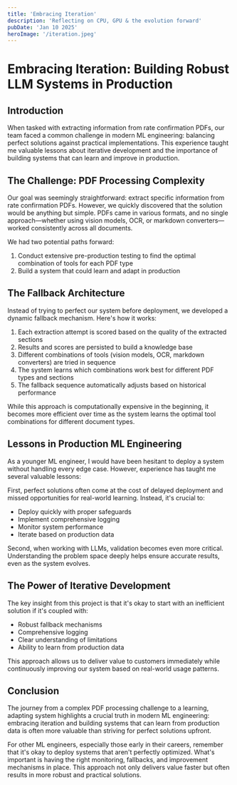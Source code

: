 ```yaml
---
title: 'Embracing Iteration'
description: 'Reflecting on CPU, GPU & the evolution forward'
pubDate: 'Jan 10 2025'
heroImage: '/iteration.jpeg'
---
```

# Embracing Iteration: Building Robust LLM Systems in Production

## Introduction
When tasked with extracting information from rate confirmation PDFs, our team faced a common challenge in modern ML engineering: balancing perfect solutions against practical implementations. This experience taught me valuable lessons about iterative development and the importance of building systems that can learn and improve in production.

## The Challenge: PDF Processing Complexity
Our goal was seemingly straightforward: extract specific information from rate confirmation PDFs. However, we quickly discovered that the solution would be anything but simple. PDFs came in various formats, and no single approach—whether using vision models, OCR, or markdown converters—worked consistently across all documents.

We had two potential paths forward:
1. Conduct extensive pre-production testing to find the optimal combination of tools for each PDF type
2. Build a system that could learn and adapt in production

## The Fallback Architecture
Instead of trying to perfect our system before deployment, we developed a dynamic fallback mechanism. Here's how it works:

1. Each extraction attempt is scored based on the quality of the extracted sections
2. Results and scores are persisted to build a knowledge base
3. Different combinations of tools (vision models, OCR, markdown converters) are tried in sequence
4. The system learns which combinations work best for different PDF types and sections
5. The fallback sequence automatically adjusts based on historical performance

While this approach is computationally expensive in the beginning, it becomes more efficient over time as the system learns the optimal tool combinations for different document types.

## Lessons in Production ML Engineering
As a younger ML engineer, I would have been hesitant to deploy a system without handling every edge case. However, experience has taught me several valuable lessons:

First, perfect solutions often come at the cost of delayed deployment and missed opportunities for real-world learning. Instead, it's crucial to:
- Deploy quickly with proper safeguards
- Implement comprehensive logging
- Monitor system performance
- Iterate based on production data

Second, when working with LLMs, validation becomes even more critical. Understanding the problem space deeply helps ensure accurate results, even as the system evolves.

## The Power of Iterative Development
The key insight from this project is that it's okay to start with an inefficient solution if it's coupled with:
- Robust fallback mechanisms
- Comprehensive logging
- Clear understanding of limitations
- Ability to learn from production data

This approach allows us to deliver value to customers immediately while continuously improving our system based on real-world usage patterns.

## Conclusion
The journey from a complex PDF processing challenge to a learning, adapting system highlights a crucial truth in modern ML engineering: embracing iteration and building systems that can learn from production data is often more valuable than striving for perfect solutions upfront.

For other ML engineers, especially those early in their careers, remember that it's okay to deploy systems that aren't perfectly optimized. What's important is having the right monitoring, fallbacks, and improvement mechanisms in place. This approach not only delivers value faster but often results in more robust and practical solutions.